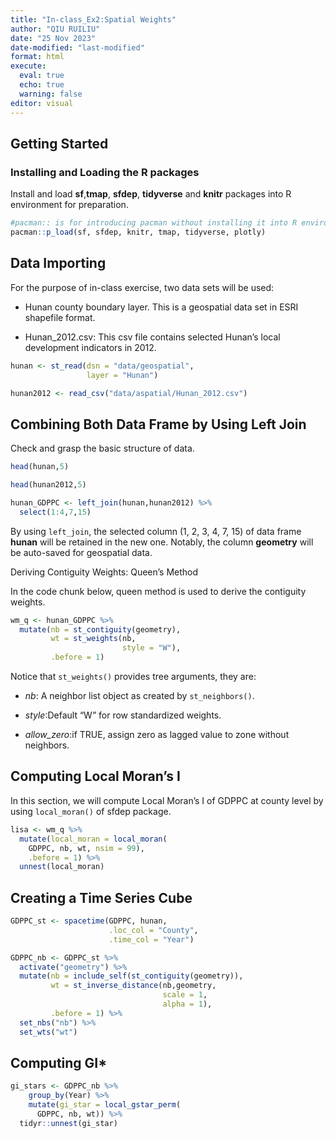 ```yaml
---
title: "In-class_Ex2:Spatial Weights"
author: "QIU RUILIU"
date: "25 Nov 2023"
date-modified: "last-modified"
format: html
execute: 
  eval: true
  echo: true
  warning: false
editor: visual
---
```


## Getting Started

### Installing and Loading the R packages

Install and load **sf**,**tmap**, **sfdep**, **tidyverse** and **knitr** packages into R environment for preparation.

```r
#pacman:: is for introducing pacman without installing it into R environment
pacman::p_load(sf, sfdep, knitr, tmap, tidyverse, plotly)
```

## Data Importing

For the purpose of in-class exercise, two data sets will be used:

-   Hunan county boundary layer. This is a geospatial data set in ESRI shapefile format.

-   Hunan_2012.csv: This csv file contains selected Hunan's local development indicators in 2012.

```r
hunan <- st_read(dsn = "data/geospatial", 
                 layer = "Hunan")
```

```r
hunan2012 <- read_csv("data/aspatial/Hunan_2012.csv")
```

## Combining Both Data Frame by Using Left Join

Check and grasp the basic structure of data.

```r
head(hunan,5)
```

```r
head(hunan2012,5)
```

```r
hunan_GDPPC <- left_join(hunan,hunan2012) %>%
  select(1:4,7,15)
```

By using `left_join`, the selected column (1, 2, 3, 4, 7, 15) of data frame **hunan** will be retained in the new one. Notably, the column **geometry** will be auto-saved for geospatial data.

Deriving Contiguity Weights: Queen's Method

In the code chunk below, queen method is used to derive the contiguity weights.

```r
wm_q <- hunan_GDPPC %>%
  mutate(nb = st_contiguity(geometry),
         wt = st_weights(nb,
                         style = "W"),
         .before = 1)
```

Notice that `st_weights()` provides tree arguments, they are:

-   *nb*: A neighbor list object as created by `st_neighbors()`.

-   *style*:Default "W" for row standardized weights.

-   *allow_zero*:if TRUE, assign zero as lagged value to zone without neighbors.

## Computing Local Moran's I

In this section, we will compute Local Moran's I of GDPPC at county level by using `local_moran()` of sfdep package.

```r
lisa <- wm_q %>%
  mutate(local_moran = local_moran(
    GDPPC, nb, wt, nsim = 99),
    .before = 1) %>%
  unnest(local_moran)
```

## Creating a Time Series Cube

```r
GDPPC_st <- spacetime(GDPPC, hunan,
                      .loc_col = "County",
                      .time_col = "Year")
```

```r
GDPPC_nb <- GDPPC_st %>%
  activate("geometry") %>%
  mutate(nb = include_self(st_contiguity(geometry)),
         wt = st_inverse_distance(nb,geometry,
                                  scale = 1,
                                  alpha = 1),
         .before = 1) %>%
  set_nbs("nb") %>%
  set_wts("wt")
```

## Computing GI\*

```r
gi_stars <- GDPPC_nb %>%
    group_by(Year) %>%
    mutate(gi_star = local_gstar_perm(
      GDPPC, nb, wt)) %>%
  tidyr::unnest(gi_star)
```
